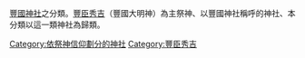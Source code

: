 [[豐國神社|豐國神社]]之分類。[[豐臣秀吉|豐臣秀吉]]（豐國大明神）為主祭神、以豐國神社稱呼的神社、本分類以這一類神社為歸類。

[[Category:依祭神信仰劃分的神社|Category:依祭神信仰劃分的神社]]
[[Category:豐臣秀吉|Category:豐臣秀吉]]